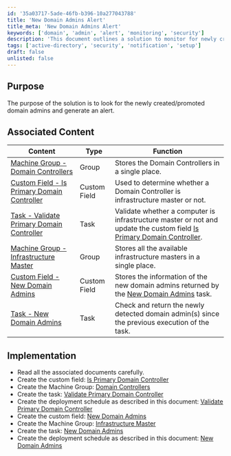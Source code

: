 ```yaml
---
id: '35a03717-5ade-46fb-b396-10a277043788'
title: 'New Domain Admins Alert'
title_meta: 'New Domain Admins Alert'
keywords: ['domain', 'admin', 'alert', 'monitoring', 'security']
description: 'This document outlines a solution to monitor for newly created or promoted domain admins within an Active Directory environment and generate alerts accordingly. It includes associated content and implementation steps to ensure proper setup and functionality.'
tags: ['active-directory', 'security', 'notification', 'setup']
draft: false
unlisted: false
---
```

## Purpose

The purpose of the solution is to look for the newly created/promoted domain admins and generate an alert.

## Associated Content

| Content | Type | Function |
|---------|------|----------|
| [Machine Group - Domain Controllers](https://proval.itglue.com/DOC-5078775-14036214) | Group | Stores the Domain Controllers in a single place. |
| [Custom Field - Is Primary Domain Controller](https://proval.itglue.com/DOC-5078775-14036215) | Custom Field | Used to determine whether a Domain Controller is infrastructure master or not. |
| [Task - Validate Primary Domain Controller](https://proval.itglue.com/DOC-5078775-14036218) | Task | Validate whether a computer is infrastructure master or not and update the custom field [Is Primary Domain Controller](https://proval.itglue.com/DOC-5078775-14036215). |
| [Machine Group - Infrastructure Master](https://proval.itglue.com/DOC-5078775-14029455) | Group | Stores all the available infrastructure masters in a single place. |
| [Custom Field - New Domain Admins](https://proval.itglue.com/DOC-5078775-14033362) | Custom Field | Stores the information of the new domain admins returned by the [New Domain Admins](https://proval.itglue.com/DOC-5078775-14033424) task. |
| [Task - New Domain Admins](https://proval.itglue.com/DOC-5078775-14033424) | Task | Check and return the newly detected domain admin(s) since the previous execution of the task. |

## Implementation

- Read all the associated documents carefully.
- Create the custom field: [Is Primary Domain Controller](https://proval.itglue.com/DOC-5078775-14036215)
- Create the Machine Group: [Domain Controllers](https://proval.itglue.com/DOC-5078775-14036214)
- Create the task: [Validate Primary Domain Controller](https://proval.itglue.com/DOC-5078775-14036218)
- Create the deployment schedule as described in this document: [Validate Primary Domain Controller](https://proval.itglue.com/DOC-5078775-14036218)
- Create the custom field: [New Domain Admins](https://proval.itglue.com/DOC-5078775-14033362)
- Create the Machine Group: [Infrastructure Master](https://proval.itglue.com/DOC-5078775-14029455)
- Create the task: [New Domain Admins](https://proval.itglue.com/DOC-5078775-14033424)
- Create the deployment schedule as described in this document: [New Domain Admins](https://proval.itglue.com/DOC-5078775-14033424)












